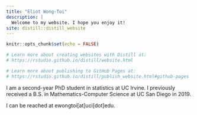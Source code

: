 ```yaml
---
title: "Eliot Wong-Toi"
description: |
  Welcome to my website. I hope you enjoy it!
site: distill::distill_website
---
```


```r
knitr::opts_chunk$set(echo = FALSE)

# Learn more about creating websites with Distill at:
# https://rstudio.github.io/distill/website.html

# Learn more about publishing to GitHub Pages at:
# https://rstudio.github.io/distill/publish_website.html#github-pages

```

I am a second-year PhD student in statistics at UC Irvine. 
I previously received a B.S. in Mathematics-Computer Science at UC San Diego in 2019. 

I can be reached at ewongtoi[at]uci[dot]edu.